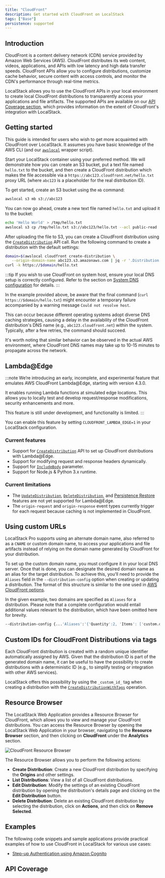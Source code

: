 ```yaml
---
title: "CloudFront"
description: Get started with CloudFront on LocalStack
tags: ["Base"]
persistence: supported
---
```



## Introduction

CloudFront is a content delivery network (CDN) service provided by Amazon Web Services (AWS).
CloudFront distributes its web content, videos, applications, and APIs with low latency and high data transfer speeds.
CloudFront APIs allow you to configure distributions, customize cache behavior, secure content with access controls, and monitor the CDN's performance through real-time metrics.

LocalStack allows you to use the CloudFront APIs in your local environment to create local CloudFront distributions to transparently access your applications and file artifacts.
The supported APIs are available on our [API Coverage section](#api-coverage), which provides information on the extent of CloudFront's integration with LocalStack.

## Getting started

This guide is intended for users who wish to get more acquainted with CloudFront over LocalStack.
It assumes you have basic knowledge of the AWS CLI (and our [`awslocal`](https://github.com/localstack/awscli-local) wrapper script).

Start your LocalStack container using your preferred method.
We will demonstrate how you can create an S3 bucket, put a text file named `hello.txt` to the bucket, and then create a CloudFront distribution which makes the file accessible via a `https://abc123.cloudfront.net/hello.txt` proxy URL (where `abc123` is a placeholder for the real distribution ID).

To get started, create an S3 bucket using the `mb` command:

```bash
awslocal s3 mb s3://abc123
```

You can now go ahead, create a new text file named `hello.txt` and upload it to the bucket:

```bash
echo 'Hello World' > /tmp/hello.txt
awslocal s3 cp /tmp/hello.txt s3://abc123/hello.txt --acl public-read
```

After uploading the file to S3, you can create a CloudFront distribution using the [`CreateDistribution`](https://docs.aws.amazon.com/cloudfront/latest/APIReference/API_CreateDistribution.html) API call.
Run the following command to create a distribution with the default settings:

```bash
domain=$(awslocal cloudfront create-distribution \
   --origin-domain-name abc123.s3.amazonaws.com | jq -r '.Distribution.DomainName')
curl -k https://$domain/hello.txt
```

:::tip
If you wish to use CloudFront on system host, ensure your local DNS setup is correctly configured.
Refer to the section on [System DNS configuration](/aws/tooling/dns-server#system-dns-configuration) for details.
:::

In the example provided above, be aware that the final command (`curl https://$domain/hello.txt`) might encounter a temporary failure accompanied by a warning message `Could not resolve host`.

This can occur because different operating systems adopt diverse DNS caching strategies, causing a delay in the availability of the CloudFront distribution's DNS name (e.g., `abc123.cloudfront.net`) within the system.
Typically, after a few retries, the command should succeed.

It's worth noting that similar behavior can be observed in the actual AWS environment, where CloudFront DNS names may take up to 10-15 minutes to propagate across the network.

## Lambda@Edge

:::note
We’re introducing an early, incomplete, and experimental feature that emulates AWS CloudFront Lambda@Edge, starting with version 4.3.0.

It enables running Lambda functions at simulated edge locations.
This allows you to locally test and develop request/response modifications, security enhancements and more.

This feature is still under development, and functionality is limited.
:::

You can enable this feature by setting `CLOUDFRONT_LAMBDA_EDGE=1` in your LocalStack configuration.

### Current features

- Support for [`CreateDistribution`](https://docs.aws.amazon.com/cloudfront/latest/APIReference/API_CreateDistribution.html) API to set up CloudFront distributions with Lambda@Edge.
- Support for modifying request and response headers dynamically.
- Support for [`IncludeBody`](https://docs.aws.amazon.com/cloudfront/latest/APIReference/API_LambdaFunctionAssociation.html#cloudfront-Type-LambdaFunctionAssociation-IncludeBody) parameter.
- Support for Node.js & Python 3.x runtime.

### Current limitations

- The [`UpdateDistribution`](https://docs.aws.amazon.com/cloudfront/latest/APIReference/API_UpdateDistribution.html), [`DeleteDistribution`](https://docs.aws.amazon.com/cloudfront/latest/APIReference/API_DeleteDistribution.html), and [Persistence Restore](/aws/capabilities/state-management/persistence) features are not yet supported for Lambda@Edge.
- The `origin-request` and `origin-response` event types currently trigger for each request because caching is not implemented in CloudFront.

## Using custom URLs

LocalStack Pro supports using an alternate domain name, also referred to as a `CNAME` or custom domain name, to access your applications and file artifacts instead of relying on the domain name generated by CloudFront for your distribution.

To set up the custom domain name, you must configure it in your local DNS server.
Once that is done, you can designate the desired domain name as an alias for the target distribution.
To achieve this, you'll need to provide the `Aliases` field in the `--distribution-config` option when creating or updating a distribution.
The format of this structure is similar to the one used in [AWS CloudFront options](https://docs.aws.amazon.com/cli/latest/reference/cloudfront/create-distribution.html#options).

In the given example, two domains are specified as `Aliases` for a distribution.
Please note that a complete configuration would entail additional values relevant to the distribution, which have been omitted here for brevity.

```bash
--distribution-config {...'Aliases':'{'Quantity':2, 'Items': ['custom.domain.one', 'customDomain.two']}'...}
```

## Custom IDs for CloudFront Distributions via tags

Each CloudFront distribution is created with a random unique identifier automatically assigned by AWS.
Given that the distribution ID is part of the generated domain name, it can be useful to have the possibility to create distributions with a deterministic ID (e.g., to simplify testing or integration with other AWS services).

LocalStack offers this possibility by using the `_custom_id_` tag when creating a distribution with the [`CreateDistributionWithTags`](https://docs.aws.amazon.com/cloudfront/latest/APIReference/API_CreateDistributionWithTags.html) operation.

## Resource Browser

The LocalStack Web Application provides a Resource Browser for CloudFront, which allows you to view and manage your CloudFront distributions.
You can access the Resource Browser by opening the LocalStack Web Application in your browser, navigating to the **Resource Browser** section, and then clicking on **CloudFront** under the **Analytics** section.

![CloudFront Resource Browser](/images/aws/cloudfront-resource-browser.png)

The Resource Browser allows you to perform the following actions:

- **Create Distribution**: Create a new CloudFront distribution by specifying the **Origins** and other settings.
- **List Distributions**: View a list of all CloudFront distributions.
- **Edit Distribution**: Modify the settings of an existing CloudFront distribution by opening the distribution's details page and clicking on the **Edit Distribution** button.
- **Delete Distribution**: Delete an existing CloudFront distribution by selecting the distribution, click on **Actions**, and then click on **Remove Selected**.

## Examples

The following code snippets and sample applications provide practical examples of how to use CloudFront in LocalStack for various use cases:

- [Step-up Authentication using Amazon Cognito](https://github.com/localstack/step-up-auth-sample)

## API Coverage

<FeatureCoverage service="cloudfront" client:load />
